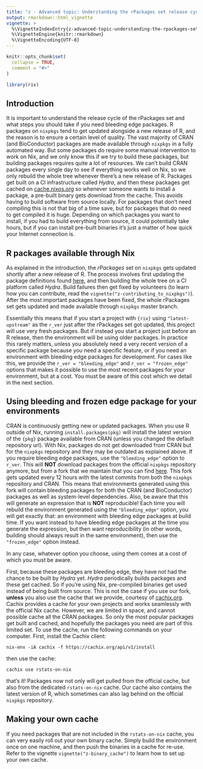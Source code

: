 ```yaml
---
title: "z - Advanced topic: Understanding the rPackages set release cycle and using bleeding edge packages"
output: rmarkdown::html_vignette
vignette: >
  %\VignetteIndexEntry{z-advanced-topic-understanding-the-rpackages-set-release-cycle-and-using-bleeding-edge-packages}
  %\VignetteEngine{knitr::rmarkdown}
  %\VignetteEncoding{UTF-8}
---
```


```r
knitr::opts_chunk$set(
  collapse = TRUE,
  comment = "#>"
)
```

```r
library(rix)
```

## Introduction

It is important to understand the release cycle of the rPackages set and what
steps you should take if you need bleeding edge packages. R packages on
`nixpkgs` tend to get updated alongside a new release of R, and the reason is to
ensure a certain level of quality. The vast majority of CRAN (and BioConductor)
packages are made available through `nixpkgs` in a fully automated way. But some
packages do require some manual intervention to work on Nix, and we only know
this if we try to build these packages, but building packages requires quite a
lot of resources. We can’t build CRAN packages every single day to see if
everything works well on Nix, so we only rebuild the whole tree whenever there’s
a new release of R. Packages get built on a CI infrastructure called *Hydra*,
and then these packages get cached on
[cache.nixos.org](https://cache.nixos.org/) so whenever someone wants to install
a package, a pre-built binary gets download from the cache. This avoids having
to build software from source locally. For packages that don’t need compiling
this is not that big of a time save, but for packages that do need to get
compiled it is huge. Depending on which packages you want to install, if you had
to build everything from source, it could potentially take hours, but if you can
install pre-built binaries it’s just a matter of how quick your Internet
connection is.

## R packages available through Nix

As explained in the introduction, the *rPackages* set on `nixpkgs` gets updated
shortly after a new release of R. The process involves first updating the
package definitions found
[here](https://github.com/NixOS/nixpkgs/tree/nixos-unstable/pkgs/development/r-modules),
and then building the whole tree on a CI platform called *Hydra*. Build failures
then get fixed by volunteers (to learn how you can contribute, read the
`vignette("z-contributing_to_nixpkgs")`). After the most important packages have
been fixed, the whole rPackages set gets updated and made available through
`nixpkgs` master branch.

Essentially this means that if you start a project with `{rix}` using `"latest-upstream"`
as the `r_ver` just after the rPackages set got updated, this project will use
very fresh packages. But if instead you start a project just before an R
release, then the environment will be using older packages. In practice this
rarely matters, unless you absolutely need a very recent version of a specific
package because you need a specific feature, or if you need an environment with
bleeding edge packages for development. For cases like this, we provide the
`r_ver = "bleeding_edge"` and `r_ver = "frozen_edge"` options that makes it
possible to use the most recent packages for your environment, but at a cost.
You must be aware of this cost which we detail in the next section.

## Using bleeding and frozen edge package for your environments

CRAN is continuously getting new or updated packages. When you use R outside of
Nix, running `install.packages(pkg)` will install the latest version of the
`{pkg}` package available from CRAN (unless you changed the default repository
url). With Nix, packages do not get downloaded from CRAN but for the `nixpkgs`
repository and they may be outdated as explained above. If you require bleeding
edge packages, use the `"bleeding_edge"` option to `r_ver`. This will **NOT**
download packages from the official `nixpkgs` repository anymore, but from a
fork that we maintain that you can find
[here](https://github.com/rstats-on-nix/nixpkgs/tree/r-daily). This fork gets
updated every 12 hours with the latest commits from both the `nixpkgs`
repository and CRAN. This means that environments generated using this fork will
contain bleeding packages for both the CRAN (and BioConductor) packages as well
as system-level dependencies. Also, be aware that this will generate an
expression that is **NOT** reproducible! Each time you will rebuild the
environment generated using the `"bleeding_edge"` option, you will get exactly
that: an environment with bleeding edge packages at build time. If you want
instead to have bleeding edge packages at the time you generate the expression,
but then want reproducibility (in other words, building should always result in
the same environment), then use the `"frozen_edge"` option instead.

In any case, whatever option you choose, using them comes at a cost of which you
must be aware.

First, because these packages are bleeding edge, they have not had the chance to
be built by *Hydra* yet. *Hydra* periodically builds packages and these get
cached. So if you’re using Nix, pre-compiled binaries get used instead of being
built from source. This is not the case if you use our fork, **unless** you also
use the cache that we provide, courtesy of
[cachix.org](https://app.cachix.org/cache/rstats-on-nix#pull). Cachix provides a
cache for your own projects and works seamlessly with the official Nix cache.
However, we are limited in space, and cannot possible cache all the CRAN
packages. So only the most popular packages get built and cached, and hopefully
the packages you need are part of this limited set. To use the cache, run the
following commands on your computer. First, install the Cachix client:

```
nix-env -iA cachix -f https://cachix.org/api/v1/install
```

then use the cache:

```
cachix use rstats-on-nix
```

that’s it! Packages now not only will get pulled from the official cache, but
also from the dedicated `rstats-on-nix` cache. Our cache also contains the
latest version of R, which sometimes can also lag behind on the official
`nixpkgs` repository.

## Making your own cache

If you need packages that are not included in the `rstats-on-nix` cache, you can
very easily roll out your own binary cache. Simply build the environment once on
one machine, and then push the binaries in a cache for re-use. Refer to the
vignette `vignette("z-binary_cache")` to learn how to set up your own cache.
